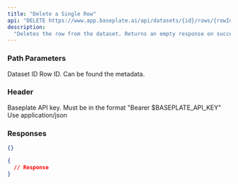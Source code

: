 ```yaml
---
title: "Delete a Single Row"
api: "DELETE https://www.app.baseplate.ai/api/datasets/{id}/rows/{rowId}"
description:
  "Deletes the row from the dataset. Returns an empty response on success."
---
```


### Path Parameters

<ParamField path="id" required>
  Dataset ID
</ParamField>

<ParamField path="row-id" required>
  Row ID. Can be found the metadata.
</ParamField>

### Header

<ParamField header="Authorization" required>
  Baseplate API key. Must be in the format "Bearer $BASEPLATE_API_KEY"
</ParamField>

<ParamField header="Content-Type">
  Use application/json
</ParamField>

### Responses

<Tabs>
<Tab title="🟢 200: OK">

```json
{}
```

</Tab>

<Tab title="🟠 401: Unauthorized">

```json
{
  // Response
}
```

</Tab>
</Tabs>
